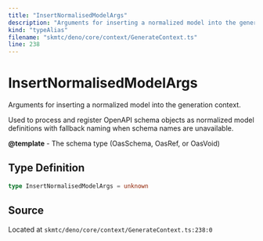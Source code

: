 ```yaml
---
title: "InsertNormalisedModelArgs"
description: "Arguments for inserting a normalized model into the generation context."
kind: "typeAlias"
filename: "skmtc/deno/core/context/GenerateContext.ts"
line: 238
---
```


# InsertNormalisedModelArgs

Arguments for inserting a normalized model into the generation context.

Used to process and register OpenAPI schema objects as normalized
model definitions with fallback naming when schema names are unavailable.


**@template** - The schema type (OasSchema, OasRef, or OasVoid)

## Type Definition

```typescript
type InsertNormalisedModelArgs = unknown
```

## Source

Located at `skmtc/deno/core/context/GenerateContext.ts:238:0`
